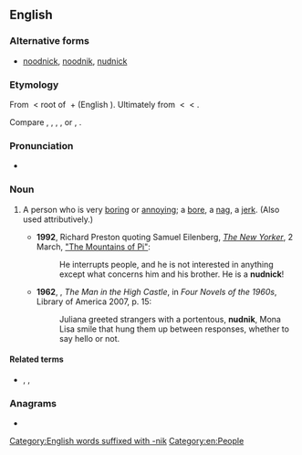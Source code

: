==English==

===Alternative forms===
*[[noodnick]], [[noodnik]], [[nudnick]]

===Etymology===
From {{etyl|yi|en}} {{m|yi|נודניק}} < root of {{m|yi|נודיען||to bore}} + {{m|yi|־ניק||noun-forming suffix}} (English {{m|en|-nik}}). Ultimately from {{etyl|sla-pro|en}} {{m|sla-pro|*nuda}} < {{etyl|ine-pro|en}} {{m|ine-pro|*newti-||need}} < {{m|ine-pro|*new-||death, to be exhausted}}.

Compare {{cog|ru|ну́дный||tedious}}, {{cog|uk|ну́дний||tedious}}, {{cog|pl|nudny||boring}}, {{cog|sk|nudný||boring}}, {{cog|cu|ноудити}} or {{m|cu|нѫдити||to compel}}, {{cog|he|נוּדְנִיק||[[nag#Verb|nag]]}}.

===Pronunciation===
*{{a|UK|US}} {{IPA|en|/ˈnʊdnɪk/}}

===Noun===
{{en-noun}}

# {{lb|en|US|colloquial}} A person who is very [[boring]] or [[annoy]]ing; a [[bore]], a [[nag]], a [[jerk]]. (Also used attributively.) {{defdate|from 20th c.}}
#*'''1992''', Richard Preston quoting Samuel Eilenberg, ''[[:w:The New Yorker|The New Yorker]]'', 2 March, [https://www.newyorker.com/magazine/1992/03/02/the-mountains-of-pi "The Mountains of Pi"]:
#*:He interrupts people, and he is not interested in anything except what concerns him and his brother. He is a '''nudnick'''!
#*'''1962''', {{w|Philip K. Dick}}, ''The Man in the High Castle'', in ''Four Novels of the 1960s'', Library of America 2007, p. 15:
#*:Juliana greeted strangers with a portentous, '''nudnik''', Mona Lisa smile that hung them up between responses, whether to say hello or not.

====Related terms====
* {{l|en|nudzh}}, {{l|en|noodge}}, {{l|en|nudge}}

===Anagrams===
* {{anagrams|en|a=diknnu|Dunkin|unkind}}

[[Category:English words suffixed with -nik]]
[[Category:en:People]]